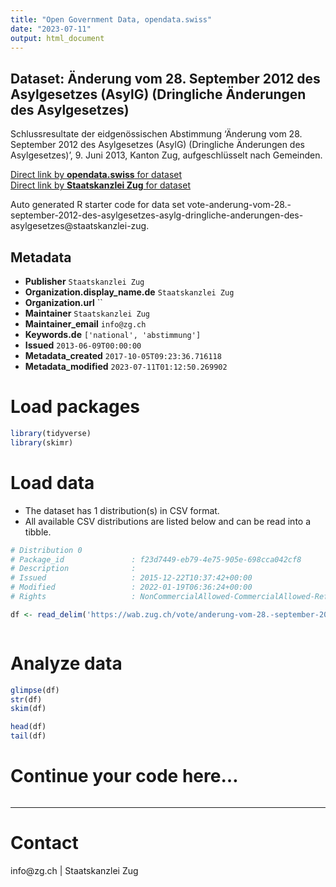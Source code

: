 ```yaml
---
title: "Open Government Data, opendata.swiss"
date: "2023-07-11"
output: html_document
---
```


## Dataset: Änderung vom 28. September 2012 des Asylgesetzes (AsylG) (Dringliche Änderungen des Asylgesetzes)

Schlussresultate der eidgenössischen Abstimmung 'Änderung vom 28. September 2012 des Asylgesetzes (AsylG) (Dringliche Änderungen des Asylgesetzes)', 9. Juni 2013, Kanton Zug, aufgeschlüsselt nach Gemeinden.

[Direct link by **opendata.swiss** for dataset](https://opendata.swiss/de/dataset/anderung-vom-28-september-2012-des-asylgesetzes-asylg-dringliche-anderungen-des-asylgesetzes)<br>
[Direct link by **Staatskanzlei Zug** for dataset](https://wab.zug.ch/vote/anderung-vom-28.-september-2012-des-asylgesetzes-asylg-dringliche-anderungen-des-asylgesetzes/data)

Auto generated R starter code for data set vote-anderung-vom-28.-september-2012-des-asylgesetzes-asylg-dringliche-anderungen-des-asylgesetzes@staatskanzlei-zug.

## Metadata

- **Publisher** `Staatskanzlei Zug`
- **Organization.display_name.de** `Staatskanzlei Zug`
- **Organization.url** ``
- **Maintainer** `Staatskanzlei Zug`
- **Maintainer_email** `info@zg.ch`
- **Keywords.de** `['national', 'abstimmung']`
- **Issued** `2013-06-09T00:00:00`
- **Metadata_created** `2017-10-05T09:23:36.716118`
- **Metadata_modified** `2023-07-11T01:12:50.269902`


# Load packages

```r

library(tidyverse)
library(skimr)

```

# Load data

-   The dataset has 1 distribution(s) in CSV format.
-   All available CSV distributions are listed below and can be read into a tibble.

```r

# Distribution 0
# Package_id               : f23d7449-eb79-4e75-905e-698cca042cf8
# Description              : 
# Issued                   : 2015-12-22T10:37:42+00:00
# Modified                 : 2022-01-19T06:36:24+00:00
# Rights                   : NonCommercialAllowed-CommercialAllowed-ReferenceRequired

df <- read_delim('https://wab.zug.ch/vote/anderung-vom-28.-september-2012-des-asylgesetzes-asylg-dringliche-anderungen-des-asylgesetzes/data-csv')



```

# Analyze data

```r

glimpse(df)
str(df)
skim(df)

head(df)
tail(df)

```

# Continue your code here...

```r

```

------------------------------------------------------------------------

# Contact

info@zg.ch | Staatskanzlei Zug
